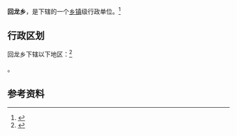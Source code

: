 {{中国乡级行政区|35/07/84/202/000}}

'''回龙乡'''，是{{PRC admin/fullname|35/07/84/202/000|3}}下辖的一个[[乡镇|乡镇]]级行政单位。<ref>{{PRC admin/ref sgc|{{PRC admin/parent|35/07/84/202/000}}}}</ref>

== 行政区划 ==

回龙乡下辖以下地区：<ref>{{PRC admin/ref sgc|35/07/84/202/000}}</ref>

{{PRC admin/children|35/07/84/202/000}}。

== 参考资料 ==

{{reflist}}

{{行政区划小作品}}
{{PRC admin/navcat|35/07/84/202/000}}